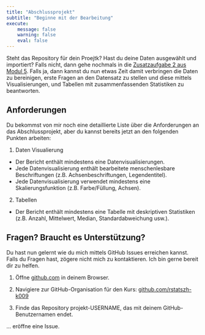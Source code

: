 ```yaml
---
title: "Abschlussprojekt"
subtitle: "Beginne mit der Bearbeitung"
execute:
    message: false
    warning: false
    eval: false
---
```


Steht das Repository für dein Proejtk? Hast du deine Daten ausgewählt und importiert? Falls nicht, dann gehe nochmals in die [Zusatzaufgabe 2 aus Modul 5](../md-05/za-05-02-abschlussprojekt.qmd). Falls ja, dann kannst du nun etwas Zeit damit verbringen die Daten zu bereinigen, erste Fragen an den Datensatz zu stellen und diese mittels Visualisierungen, und Tabellen mit zusammenfassenden Statistiken zu beantworten.

## Anforderungen

Du bekommst von mir noch eine detaillierte Liste über die Anforderungen an das Abschlussprojekt, aber du kannst bereits jetzt an den folgenden Punkten arbeiten:

1. Daten Visualierung

- Der Bericht enthält mindestens eine Datenvisualisierungen.
- Jede Datenvisualisierung enthält bearbeitete menschenlesbare Beschriftungen (z.B. Achsenbeschriftungen, Legendentitel).
- Jede Datenvisualisierung verwendet mindestens eine Skalierungsfunktion (z.B. Farbe/Füllung, Achsen).

2. Tabellen

- Der Bericht enthält mindestens eine Tabelle mit deskriptiven Statistiken (z.B. Anzahl, Mittelwert, Median, Standardabweichung usw.).

## Fragen? Braucht es Unterstützung?

Du hast nun gelernt wie du mich mittels GitHub Issues erreichen kannst. Falls du Fragen hast, zögere nicht mich zu kontaktieren. Ich bin gerne bereit dir zu helfen.

1. Öffne [github.com](https://github.com/) in deinem Browser.

2. Navigiere zur GitHub-Organisation für den Kurs: [github.com/rstatszh-k009](https://github.com/rstatszh-k009)

3. Finde das Repository [projekt-USERNAME]{.highlight-yellow}, das mit deinem GitHub-Benutzernamen endet.

... eröffne eine Issue.